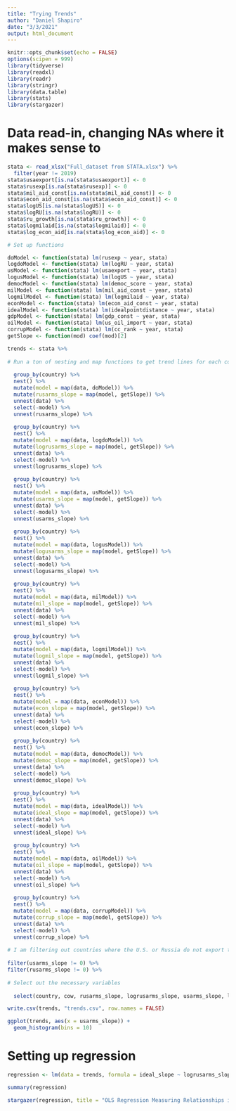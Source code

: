 ```yaml
---
title: "Trying Trends"
author: "Daniel Shapiro"
date: "3/3/2021"
output: html_document
---
```


```r
knitr::opts_chunk$set(echo = FALSE)
options(scipen = 999)
library(tidyverse)
library(readxl)
library(readr)
library(stringr)
library(data.table)
library(stats)
library(stargazer)
```

# Data read-in, changing NAs where it makes sense to

```r
stata <- read_xlsx("Full_dataset from STATA.xlsx") %>%
  filter(year != 2019)
stata$usaexport[is.na(stata$usaexport)] <- 0
stata$rusexp[is.na(stata$rusexp)] <- 0
stata$mil_aid_const[is.na(stata$mil_aid_const)] <- 0
stata$econ_aid_const[is.na(stata$econ_aid_const)] <- 0
stata$logUS[is.na(stata$logUS)] <- 0
stata$logRU[is.na(stata$logRU)] <- 0
stata$ru_growth[is.na(stata$ru_growth)] <- 0
stata$logmilaid[is.na(stata$logmilaid)] <- 0
stata$log_econ_aid[is.na(stata$log_econ_aid)] <- 0
```

```r

# Set up functions

doModel <- function(stata) lm(rusexp ~ year, stata)
logdoModel <- function(stata) lm(logRU ~ year, stata)
usModel <- function(stata) lm(usaexport ~ year, stata)
logusModel <- function(stata) lm(logUS ~ year, stata)
democModel <- function(stata) lm(democ_score ~ year, stata)
milModel <- function(stata) lm(mil_aid_const ~ year, stata)
logmilModel <- function(stata) lm(logmilaid ~ year, stata)
econModel <- function(stata) lm(econ_aid_const ~ year, stata)
idealModel <- function(stata) lm(idealpointdistance ~ year, stata)
gdpModel <- function(stata) lm(gdp_const ~ year, stata)
oilModel <- function(stata) lm(us_oil_import ~ year, stata)
corrupModel <- function(stata) lm(cc_rank ~ year, stata)
getSlope <- function(mod) coef(mod)[2]

trends <- stata %>% 
  
# Run a ton of nesting and map functions to get trend lines for each country for each variable over the given time period.
  
  group_by(country) %>%
  nest() %>%
  mutate(model = map(data, doModel)) %>%
  mutate(rusarms_slope = map(model, getSlope)) %>%
  unnest(data) %>%
  select(-model) %>%
  unnest(rusarms_slope) %>%
  
  group_by(country) %>%
  nest() %>%
  mutate(model = map(data, logdoModel)) %>%
  mutate(logrusarms_slope = map(model, getSlope)) %>%
  unnest(data) %>%
  select(-model) %>%
  unnest(logrusarms_slope) %>%
 
  group_by(country) %>%
  nest() %>%
  mutate(model = map(data, usModel)) %>%
  mutate(usarms_slope = map(model, getSlope)) %>%
  unnest(data) %>%
  select(-model) %>%
  unnest(usarms_slope) %>%
  
  group_by(country) %>%
  nest() %>%
  mutate(model = map(data, logusModel)) %>%
  mutate(logusarms_slope = map(model, getSlope)) %>%
  unnest(data) %>%
  select(-model) %>%
  unnest(logusarms_slope) %>% 
  
  group_by(country) %>%
  nest() %>%
  mutate(model = map(data, milModel)) %>%
  mutate(mil_slope = map(model, getSlope)) %>%
  unnest(data) %>%
  select(-model) %>%
  unnest(mil_slope) %>%
  
  group_by(country) %>%
  nest() %>%
  mutate(model = map(data, logmilModel)) %>%
  mutate(logmil_slope = map(model, getSlope)) %>%
  unnest(data) %>%
  select(-model) %>%
  unnest(logmil_slope) %>%
  
  group_by(country) %>%
  nest() %>%
  mutate(model = map(data, econModel)) %>%
  mutate(econ_slope = map(model, getSlope)) %>%
  unnest(data) %>%
  select(-model) %>%
  unnest(econ_slope) %>%
  
  group_by(country) %>%
  nest() %>%
  mutate(model = map(data, democModel)) %>%
  mutate(democ_slope = map(model, getSlope)) %>%
  unnest(data) %>%
  select(-model) %>%
  unnest(democ_slope) %>%
  
  group_by(country) %>%
  nest() %>%
  mutate(model = map(data, idealModel)) %>%
  mutate(ideal_slope = map(model, getSlope)) %>%
  unnest(data) %>%
  select(-model) %>%
  unnest(ideal_slope) %>%
  
  group_by(country) %>%
  nest() %>%
  mutate(model = map(data, oilModel)) %>%
  mutate(oil_slope = map(model, getSlope)) %>%
  unnest(data) %>%
  select(-model) %>%
  unnest(oil_slope) %>%
  
  group_by(country) %>%
  nest() %>%
  mutate(model = map(data, corrupModel)) %>%
  mutate(corrup_slope = map(model, getSlope)) %>%
  unnest(data) %>%
  select(-model) %>%
  unnest(corrup_slope) %>%
  
# I am filtering out countries where the U.S. or Russia do not export to. 
  
filter(usarms_slope != 0) %>%
filter(rusarms_slope != 0) %>%
  
# Select out the necessary variables 
  
  select(country, cow, rusarms_slope, logrusarms_slope, usarms_slope, logusarms_slope, logmil_slope, ideal_slope, democ_slope, oil_slope, corrup_slope)

write.csv(trends, "trends.csv", row.names = FALSE)
```

```r
ggplot(trends, aes(x = usarms_slope)) +
  geom_histogram(bins = 10)
```

# Setting up regression

```r
regression <- lm(data = trends, formula = ideal_slope ~ logrusarms_slope + logusarms_slope + democ_slope + logmil_slope + oil_slope + corrup_slope)

summary(regression)

stargazer(regression, title = "OLS Regression Measuring Relationships in Trends (2002-2018) of Relevant Variables", type = "html")
```



